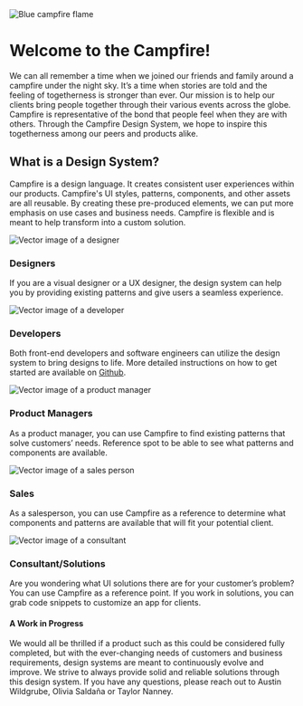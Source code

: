 

<Meta title="Welcome" />

<style>{`
  @import url('https://fonts.googleapis.com/css2?family=Open+Sans:wght@300;400;500;600;700&display=swap');

  .sbdocs {
    font-family: var(--font-family);
  }

  .sbdocs-wrapper {
    justify-content: initial;
    padding: 32px 36px;
  }

  .sbdocs-content {
    max-width: 100%;
  }

  .container {
    display: flex;
    flex-direction: column;
  }

  .container__row {
    display: flex;
    flex-direction: column;
    margin-bottom: 32px;
  }

  @media only screen and (max-width: 767px) {
    .container__row {
      flex-direction: column;
    }
  }

  .banner {
    align-items: end;
    background-color: #000;
    border-radius: 3px;
    display: flex;
    height: 264px;
    margin-bottom: 20px;
    overflow: hidden;
    padding: 24px;
    position: relative;
  }

  .banner__image {
    background-position: center;
    bottom: 0;
    height: 100%;
    left: 0;
    object-fit: cover;
    position: absolute;
    right: 0;
    top: 0;
    width: 100%;
  }

  .banner__title {
    color: #fff;
    font-size: 2.5rem;
    font-weight: 600;
  }

  .subtext {
    color: #707173;
    font-size: 1rem;
    margin-bottom: 64px;
    margin-top: 0;
  }

  .what {
    margin-bottom: 44px;
  }

  .what__title {
    border-bottom: none;
    color: #292829;
    font-size: 1.875rem;
    font-weight: 600;
    margin-bottom: 8px;
    padding-bottom: 0;
  }

  .what__description {
    color: #292829;
    font-size: .875rem;
    margin: 0;
  }

  .users {
    display: flex;
    gap: 21px;
    justify-content: space-between;
  }

   .users__image {
    display: block;
    margin-bottom: 21px;
    width: 100%;
  }

  .users__user {
    flex-basis: 20%;
    flex-grow: 1;
    flex-shrink: 0;
    max-width: calc(20% - 21px);
  }

  .users__title {
    color: #292829;
    font-size: 1rem;
    margin-bottom: 8px;
  }

  .users__description {
   color: #292829;
   font-size: 0.875rem;
   margin: 0;
  }

  .wip {
    display: flex;
    margin-top: 64px;
    position: relative;
  }

  .wip__bar {
    background-color: #246FF2;
    display: block;
    flex: 0 0 10px;
    height: 99px;
    margin-right: 24px;
    max-width: 10px;
  }

  .wip__text {
    display: flex;
    flex-direction: column;
    justify-content: center;
  }

  .wip__title, wip__description {
    color: #292829;
    display: inline;
  }

  .wip__title {
    font-size: 1.125rem;
    font-weight: 600;
  }

  .wip__description {
    font-size: 0.875rem;
    margin: 0;
  }
`}</style>

<div className="container">
  <div className="banner">
    <img className="banner__image" src={banner} alt="Blue campfire flame" />
    <h1 className="banner__title">Welcome to the Campfire!</h1>
  </div>

  <p className="subtext">
    We can all remember a time when we joined our friends and family around a campfire under the night sky. It’s a time when stories are told and the feeling
    of togetherness is stronger than ever. Our mission is to help our clients bring people together through their various events across the globe. Campfire
    is representative of the bond that people feel when they are with others. Through the Campfire Design System, we hope to inspire this togetherness among
    our peers and products alike.
  </p>

  <div className="what">
    <h2 className="what__title">What is a Design System?</h2>
    <p className="what__description">
      Campfire is a design language. It creates consistent user experiences within our products. Campfire&apos;s UI styles, patterns,
      components, and other assets are all reusable. By creating these pre-produced elements, we can put more emphasis on use cases and business needs. Campfire
      is flexible and is meant to help transform into a custom solution.
    </p>
  </div>

  <div className="users">
    <div className="users__user">
      <img className="users__image" src={designers} alt="Vector image of a designer"/>
      <h3 className="users__title">Designers</h3>
      <p className="users__description">
        If you are a visual designer or a UX designer, the design system can help you by providing existing patterns and give users a seamless experience.
      </p>
    </div>
    <div className="users__user">
      <img className="users__image" src={developers} alt="Vector image of a developer"/>
      <h3 className="users__title">Developers</h3>
      <p className="users__description">
        Both front-end developers and software engineers can utilize the design system to bring designs to life. More detailed instructions on how to get started
        are available on <a href="https://github.com/AustinWildgrube/campfire-design-system" target="_blank" rel="noreferrer">Github</a>.
      </p>
    </div>
    <div className="users__user">
      <img className="users__image" src={product_managers} alt="Vector image of a product manager"/>
      <h3 className="users__title">Product Managers</h3>
      <p className="users__description">
        As a product manager, you can use Campfire to find existing patterns that solve customers’ needs. Reference spot to be able to see what patterns and
        components are available.
      </p>
    </div>
    <div className="users__user">
      <img className="users__image" src={sales} alt="Vector image of a sales person"/>
      <h3 className="users__title">Sales</h3>
      <p className="users__description">
        As a salesperson, you can use Campfire as a reference to determine what components and patterns are available that will fit your potential client.
      </p>
    </div>
    <div className="users__user">
      <img className="users__image" src={consultants} alt="Vector image of a consultant"/>
      <h3 className="users__title">Consultant/Solutions</h3>
      <p className="users__description">
        Are you wondering what UI solutions there are for your customer’s problem? You can use Campfire as a reference point. If you work in solutions, you can
        grab code snippets to customize an app for clients.
      </p>
    </div>
  </div>

  <div className="wip">
    <span className="wip__bar" />
    <div className="wip__text">
      <h4 className="wip__title">A Work in Progress</h4>
      <p className="wip__description">
        We would all be thrilled if a product such as this could be considered fully completed, but with the ever-changing needs of customers and business
        requirements, design systems are meant to continuously evolve and improve. We strive to always provide solid and reliable solutions through this design
        system. If you have any questions, please reach out to Austin Wildgrube, Olivia Saldaña or Taylor Nanney.
      </p>
    </div>
  </div>
</div>

